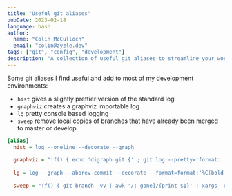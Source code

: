 ```yaml
---
title: "Useful git aliases"
pubDate: 2023-02-18
language: bash
author:
  name: "Colin McCulloch"
  email: "colin@zyzle.dev"
tags: ["git", "config", "development"]
description: "A collection of useful git aliases to streamline your workflow."
---
```


Some git aliases I find useful and add to most of my development environments:

- `hist` gives a slightly prettier version of the standard log
- `graphviz` creates a graphviz importable log
- `lg` pretty console based logging
- `sweep` remove local copies of branches that have already been merged to master or develop

```ini title=".gitconfig" 
[alias]
  hist = log --oneline --decorate --graph
  
  graphviz = "!f() { echo 'digraph git {' ; git log --pretty='format:  %h -> { %p }' \"$@\" | sed 's/[0-9a-f][0-9a-f]*/\"&\"/g' ; echo '}'; }; f"
  
  lg = log --graph --abbrev-commit --decorate --format=format:'%C(bold blue)%h%C(reset) - %C(bold green)(%ar)%C(reset) %C(white)%s%C(reset) %C(dim white)- %an%C(reset)%C(bold yellow)%d%C(reset)' --all
  
  sweep = "!f() { git branch -vv | awk '/: gone]/{print $1}' | xargs -r git branch -D; }; f"
```